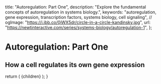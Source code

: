 
  title: "Autoregulation: Part One",
  description: "Explore the fundamental concepts of autoregulation in systems biology.",
  keywords: "autoregulation, gene expression, transcription factors, systems biology, cell signaling",
  // ogImage: "https://i.ibb.co/0jWX5dr/circle-in-a-circle-kandinsky.jpg",
  url: "https://newtinteractive.com/series/systems-biology/autoregulation-1",
};

# Autoregulation: Part One

## How a cell regulates its own gene expression

<AutoregulationNetworkComparisonTutorial />

  return (
    <MdxLayout metadata={metadata}>{children}</MdxLayout>
  );
}
